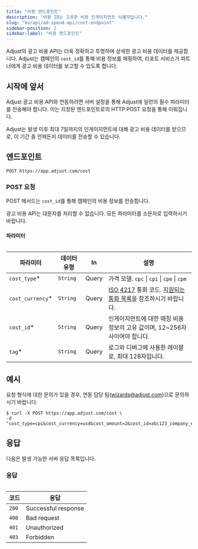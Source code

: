 ```yaml
---
title: "비용 엔드포인트"
description: "비용 ID는 고유한 비용 인게이지먼트 식별자입니다."
slug: "ko/api/ad-spend-api/cost-endpoint"
sidebar-position: 2
sidebar-label: "비용 엔드포인트"
---
```


Adjust의 광고 비용 API는 더욱 정확하고 투명하며 상세한 광고 비용 데이터를 제공합니다. Adjust는 캠페인의 `cost_id`를 통해 비용 정보를 매핑하여, 리포트 서비스가 파트너에게 광고 비용 데이터를 보고할 수 있도록 합니다.

## 시작에 앞서

Adjust 광고 비용 API와 연동하려면 서버 설정을 통해 Adjust에 일련의 필수 파라미터를 전송해야 합니다. 이는 지정된 엔드포인트로의 HTTP POST 요청을 통해 이뤄집니다.

<Callout type="note">

Adjust는 발생 이후 최대 7일까지의 인게이지먼트에 대해 광고 비용 데이터를 받으므로, 이 기간 중 언제든지 데이터를 전송할 수 있습니다.

</Callout>

## 엔드포인트

```http
POST https://app.adjust.com/cost
```

### POST 요청

POST 메서드는 `cost_id`를 통해 캠페인의 비용 정보를 전송합니다.

<Callout type="important">

광고 비용 API는 대문자를 처리할 수 없습니다. 모든 파라미터를 소문자로 입력하시기 바랍니다.

</Callout>

#### 파라미터

<Table search>

| 파라미터          | 데이터 유형 | In    | 설명                                                                                                                                                            |
| ----------------- | ----------- | ----- | --------------------------------------------------------------------------------------------------------------------------------------------------------------- |
| `cost_type`\*     | `String`    | Query | 가격 모델. `cpc` \| `cpi` \| `cpe` \| `cpm`                                                                                                                     |
| `cost_currency`\* | `String`    | Query | [ISO 4217](https://www.iban.com/currency-codes) 통화 코드. [지원되는 통화 목록](https://help.adjust.com/ko/article/supported-currencies)을 참조하시기 바랍니다. |
| `cost_id`\*       | `String`    | Query | 인게이지먼트에 대한 매칭 비용 정보의 고유 값이며, 12~256자 사이여야 합니다.                                                                                     |
| `tag`\*           | `String`    | Query | 로그와 디버그에 사용한 레이블로, 최대 128자입니다.                                                                                                              |

</Table>

## 예시

<Callout type="tip">

요청 형식에 대한 문의가 있을 경우, 연동 담당 팀\([wizards@adjust.com](mailto:wizards@adjust.com)\)으로 문의하시기 바랍니다.

</Callout>

```console
$ curl -X POST https://app.adjust.com/cost \
-d "cost_type=cpi&cost_currency=usd&cost_amount=2&cost_id=abc123_company_name_test_1&tag=company_name_test"
```

## 응답

다음은 발생 가능한 서버 응답 목록입니다.

<Table>

### 응답

| 코드  | 응답                |
| ----- | ------------------- |
| `200` | Successful response |
| `400` | Bad request         |
| `401` | Unauthorized        |
| `403` | Forbidden           |

</Table>
